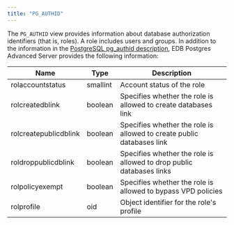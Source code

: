 ```yaml
---
title: "PG_AUTHID"
---
```


The `PG_AUTHID` view provides information about database authorization identifiers (that is, roles). A role includes users and groups. In addition to the information in the [PostgreSQL pg_authid description](https://www.postgresql.org/docs/current/catalog-pg-authid.html), EDB Postgres Advanced Server provides the following information:

| Name                  | Type                     | Description                                                           |
| --------------------- | ------------------------ | --------------------------------------------------------------------- |
| rolaccountstatus      | smallint                 | Account status of the role                                            |
| rolcreatedblink       | boolean                  | Specifies whether the role is allowed to create databases link        |
| rolcreatepublicdblink | boolean                  | Specifies whether the role is allowed to create public databases link |
| roldroppublicdblink   | boolean                  | Specifies whether the role is allowed to drop public databases links  |
| rolpolicyexempt       | boolean                  | Specifies whether the role is allowed to bypass VPD policies          |
| rolprofile            | oid                      | Object identifier for the role's profile                              |
